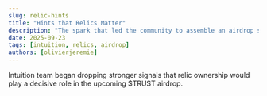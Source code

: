 ```yaml
---
slug: relic-hints
title: "Hints that Relics Matter"
description: "The spark that led the community to assemble an airdrop simulator."
date: 2025-09-23
tags: [intuition, relics, airdrop]
authors: [olivierjeremie]
---
```



Intuition team began dropping stronger signals that relic ownership would play a decisive role in the upcoming $TRUST airdrop. 


<Tweet id="1970609488664371518" />

